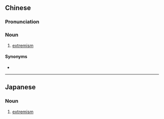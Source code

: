 {{also|过激主义}}
==Chinese==
{{zh-forms|s=过激主义|type=22}}

===Pronunciation===
{{zh-pron
|m=guòjīzhǔyì
|cat=n
}}

===Noun===
{{zh-noun}}

# [[extremism]] {{gloss|extreme ideas or actions}}

====Synonyms====
* {{zh-l|極端主義}}

----

==Japanese==
{{ja-kanjitab|か|げき|しゅ|ぎ|yomi=on}}

===Noun===
{{ja-noun|かげきしゅぎ}}

# [[extremism]]